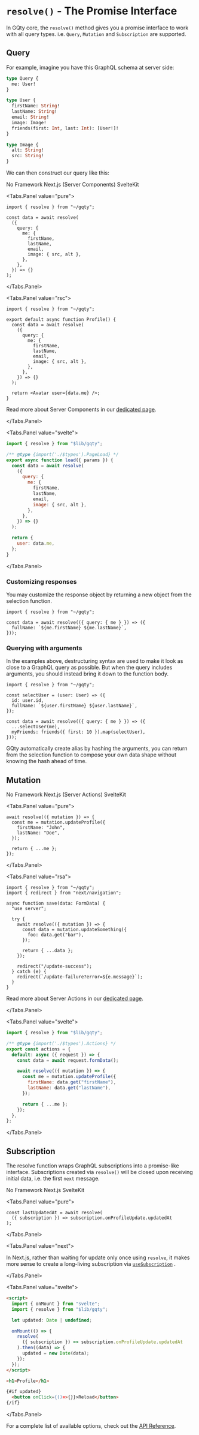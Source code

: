 
# `resolve()` - The Promise Interface

In GQty core, the `resolve()` method gives you a promise interface to work with
all query types. i.e. `Query`, `Mutation` and `Subscription` are supported.

## Query

For example, imagine you have this GraphQL schema at server side:

```graphql filename="schema.graphql"
type Query {
  me: User!
}

type User {
  firstName: String!
  lastName: String!
  email: String!
  image: Image!
  friends(first: Int, last: Int): [User!]!
}

type Image {
  alt: String!
  src: String!
}
```

We can then construct our query like this:

<Tabs>
  <View paddingTop={5} paddingBottom={3}>
    <Tabs.List>
      <Tabs.Item value="pure">No Framework</Tabs.Item>
      <Tabs.Item value="rsc">Next.js (Server Components)</Tabs.Item>
      <Tabs.Item value="svelte">SvelteKit</Tabs.Item>
    </Tabs.List>
  </View>

<Tabs.Panel value="pure">

```tsx
import { resolve } from "~/gqty";

const data = await resolve(
  ({
    query: {
      me: {
        firstName,
        lastName,
        email,
        image: { src, alt },
      },
    },
  }) => {}
);
```

</Tabs.Panel>

  <Tabs.Panel value="rsc">

```tsx filename="app/profile/Profile.tsx"
import { resolve } from "~/gqty";

export default async function Profile() {
  const data = await resolve(
    ({
      query: {
        me: {
          firstName,
          lastName,
          email,
          image: { src, alt },
        },
      },
    }) => {}
  );

  return <Avatar user={data.me} />;
}
```

Read more about Server Components in our [dedicated page](/guides/next/rsc).

  </Tabs.Panel>

  <Tabs.Panel value="svelte">

```js filename="src/routes/profile/+page.js"
import { resolve } from "$lib/gqty";

/** @type {import('./$types').PageLoad} */
export async function load({ params }) {
  const data = await resolve(
    ({
      query: {
        me: {
          firstName,
          lastName,
          email,
          image: { src, alt },
        },
      },
    }) => {}
  );

  return {
    user: data.me,
  };
}
```

  </Tabs.Panel>
</Tabs>

### Customizing responses

You may customize the response object by returning a new object from the
selection function.

```tsx {4}
import { resolve } from "~/gqty";

const data = await resolve(({ query: { me } }) => ({
  fullName: `${me.firstName} ${me.lastName}`,
}));
```

### Querying with arguments

In the examples above, destructuring syntax are used to make it look as close to
a GraphQL query as possible. But when the query includes arguments, you should
instead bring it down to the function body.

```tsx
import { resolve } from "~/gqty";

const selectUser = (user: User) => ({
  id: user.id,
  fullName: `${user.firstName} ${user.lastName}`,
});

const data = await resolve(({ query: { me } }) => ({
  ...selectUser(me),
  myFriends: friends({ first: 10 }).map(selectUser),
}));
```

<Alert title="Arguments are aliased">
  GQty automatically create alias by hashing the arguments, you can return from
  the selection function to compose your own data shape without knowing the hash
  ahead of time.
</Alert>

## Mutation

<Tabs>
  <View paddingTop={5} paddingBottom={3}>
    <Tabs.List>
      <Tabs.Item value="pure">No Framework</Tabs.Item>
      <Tabs.Item value="rsa">Next.js (Server Actions)</Tabs.Item>
      <Tabs.Item value="svelte">SvelteKit</Tabs.Item>
    </Tabs.List>
  </View>

  <Tabs.Panel value="pure">

```tsx filename="updateProfile.ts"
await resolve(({ mutation }) => {
  const me = mutation.updateProfile({
    firstName: "John",
    lastName: "Doe",
  });

  return { ...me };
});
```

  </Tabs.Panel>

  <Tabs.Panel value="rsa">

```tsx filename="app/profile/update/Form.tsx"
import { resolve } from "~/gqty";
import { redirect } from "next/navigation";

async function save(data: FormData) {
  "use server";

  try {
    await resolve(({ mutation }) => {
      const data = mutation.updateSomething({
        foo: data.get("bar"),
      });

      return { ...data };
    });

    redirect("/update-success");
  } catch (e) {
    redirect(`/update-failure?error=${e.message}`);
  }
}
```

Read more about Server Actions in our
[dedicated page](/guides/next/rsc#server-actions).

  </Tabs.Panel>

  <Tabs.Panel value="svelte">

```js filename="src/routes/profile/update/+page.server.js"
import { resolve } from "$lib/gqty";

/** @type {import('./$types').Actions} */
export const actions = {
  default: async ({ request }) => {
    const data = await request.formData();

    await resolve(({ mutation }) => {
      const me = mutation.updateProfile({
        firstName: data.get("firstName"),
        lastName: data.get("lastName"),
      });

      return { ...me };
    });
  },
};
```

  </Tabs.Panel>

</Tabs>

## Subscription

The resolve function wraps GraphQL subscriptions into a promise-like interface.
Subscriptions created via `resolve()` will be closed upon receiving initial
data, i.e. the first `next` message.

<Tabs>
  <View paddingTop={5} paddingBottom={3}>
    <Tabs.List>
      <Tabs.Item value="pure">No Framework</Tabs.Item>
      <Tabs.Item value="next">Next.js</Tabs.Item>
      <Tabs.Item value="svelte">SvelteKit</Tabs.Item>
    </Tabs.List>
  </View>

  <Tabs.Panel value="pure">

```tsx
const lastUpdatedAt = await resolve(
  ({ subscription }) => subscription.onProfileUpdate.updatedAt
);
```

  </Tabs.Panel>

  <Tabs.Panel value="next">

In Next.js, rather than waiting for update only once using `resolve`, it makes
more sense to create a long-living subscription via
[`useSubscription`](/guides/react/subs) .

  </Tabs.Panel>

  <Tabs.Panel value="svelte">

```html filename="src/routes/profile/+page.svelte"
<script>
  import { onMount } from "svelte";
  import { resolve } from "$lib/gqty";

  let updated: Date | undefined;

  onMount(() => {
    resolve(
      ({ subscription }) => subscription.onProfileUpdate.updatedAt
    ).then((data) => {
      updated = new Date(data);
    });
  });
</script>

<h1>Profile</h1>

{#if updated}
  <button onClick={()=>{}}>Reload</button>
{/if}
```

  </Tabs.Panel>

</Tabs>

For a complete list of available options, check out the
[API Reference](/api-reference/core/resolve).
